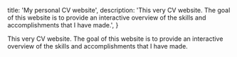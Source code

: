   title: 'My personal CV website',
  description:
    'This very CV website. The goal of this website is to provide an interactive overview of the skills and accomplishments that I have made.',
}

This very CV website. The goal of this website is to provide an interactive overview of the skills and accomplishments that I have made.

